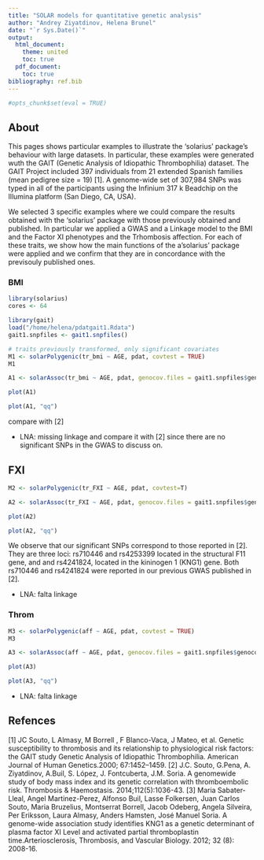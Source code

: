 ```yaml
---
title: "SOLAR models for quantitative genetic analysis"
author: "Andrey Ziyatdinov, Helena Brunel"
date: "`r Sys.Date()`"
output:
  html_document:
    theme: united
    toc: true
  pdf_document:
    toc: true
bibliography: ref.bib
---
```


```r
#opts_chunk$set(eval = TRUE)

```

## About

This pages shows particular examples to illustrate the 'solarius' package's behaviour with large datasets. In particular, these examples were generated wuth the GAIT (Genetic Analysis of Idiopathic Thrombophilia) dataset. The GAIT Project included 397 individuals from 21 extended Spanish families (mean pedigree size = 19) [1]. A genome-wide set of 307,984 SNPs was typed in all of the participants using the Infinium 317 k Beadchip on the Illumina platform (San Diego, CA, USA).

 
We selected 3 specific examples where we could compare the results obtained with the 'solarius' package with those previously obtained and published. In particular we applied a GWAS and a Linkage model to the BMI and the Factor XI phenotypes and the Trhombosis affection. For each of these traits, we show how the main functions of the a'solarius' package were applied and we confirm that they are in concordance with the previsouly published ones.


### BMI

```r
library(solarius)
cores <- 64
```

```r
library(gait)
load("/home/helena/pdatgait1.Rdata")
gait1.snpfiles <- gait1.snpfiles()
```

```r
# traits previously transformed, only significant covariates
M1 <- solarPolygenic(tr_bmi ~ AGE, pdat, covtest = TRUE)
M1
```

```r
A1 <- solarAssoc(tr_bmi ~ AGE, pdat, genocov.files = gait1.snpfiles$genocov.files, snplists.files = gait1.snpfiles$snplists.files, snpmap.files = gait1.snpfiles$snpmap.files, cores = cores)
```

```r
plot(A1)
```

```r
plot(A1, "qq")
```
compare with [2]

* LNA: missing linkage and compare it with [2] since there are no significant SNPs in the GWAS to discuss on.

## FXI

```r
M2 <- solarPolygenic(tr_FXI ~ AGE, pdat, covtest=T)
```
```r
A2 <- solarAssoc(tr_FXI ~ AGE, pdat, genocov.files = gait1.snpfiles$genocov.files, snplists.files = gait1.snpfiles$snplists.files, snpmap.files = gait1.snpfiles$snpmap.files, cores = cores)
```
```r
plot(A2)
```

```r
plot(A2, "qq")
```


We observe that our significant SNPs correspond to those reported in [2]. They are three loci: rs710446 and rs4253399 located in the structural F11 gene,  and and rs4241824, located in the kininogen 1 (KNG1) gene. Both rs710446 and rs4241824 were reported in our previous GWAS published in [2].


* LNA: falta linkage


### Throm



```r
M3 <- solarPolygenic(aff ~ AGE, pdat, covtest = TRUE)
M3
```

``` r
A3 <- solarAssoc(aff ~ AGE, pdat, genocov.files = gait1.snpfiles$genocov.files, snplists.files = gait1.snpfiles$snplists.files, snpmap.files = gait1.snpfiles$snpmap.files, cores = cores)
```

```r
plot(A3)
```

```r
plot(A3, "qq")
```

* LNA: falta linkage

## Refences

[1] JC Souto, L Almasy, M Borrell , F Blanco-Vaca, J Mateo, et al. Genetic susceptibility to thrombosis and its relationship to physiological risk factors: the GAIT study Genetic Analysis of Idiopathic Thrombophilia. American Journal of Human Genetics.2000; 67:1452–1459.
[2] J.C. Souto, G.Pena, A. Ziyatdinov, A.Buil, S. López, J. Fontcuberta, J.M. Soria. A genomewide study of body mass index and its genetic correlation with thromboembolic risk. Thrombosis & Haemostasis. 2014;112(5):1036-43.
[3] Maria Sabater-Lleal, Angel Martinez-Perez, Alfonso Buil, Lasse Folkersen, Juan Carlos Souto, Maria Bruzelius, Montserrat Borrell, Jacob Odeberg, Angela Silveira, Per Eriksson, Laura Almasy, Anders Hamsten, José Manuel Soria. A genome-wide association study identifies KNG1 as a genetic determinant of plasma factor XI Level and activated partial thromboplastin time.Arteriosclerosis, Thrombosis, and Vascular Biology. 2012; 32 (8): 2008-16.


